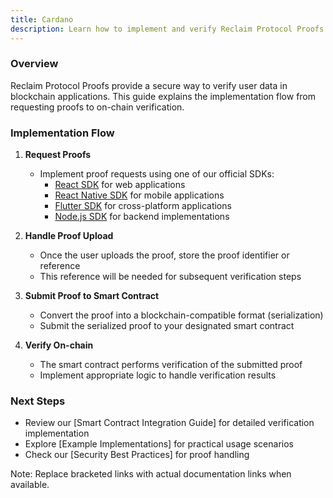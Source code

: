 ```yaml
---
title: Cardano
description: Learn how to implement and verify Reclaim Protocol Proofs in your blockchain applications.
---
```


### Overview
Reclaim Protocol Proofs provide a secure way to verify user data in blockchain applications. This guide explains the implementation flow from requesting proofs to on-chain verification.

### Implementation Flow

1. **Request Proofs**
   - Implement proof requests using one of our official SDKs:
     - [React SDK](/web/frontend) for web applications
     - [React Native SDK](/react-native/installation) for mobile applications
     - [Flutter SDK](/flutter/installation) for cross-platform applications
     - [Node.js SDK](/web/backend/installation) for backend implementations

2. **Handle Proof Upload**
   - Once the user uploads the proof, store the proof identifier or reference
   - This reference will be needed for subsequent verification steps

3. **Submit Proof to Smart Contract**
   - Convert the proof into a blockchain-compatible format (serialization)
   - Submit the serialized proof to your designated smart contract

4. **Verify On-chain**
   - The smart contract performs verification of the submitted proof
   - Implement appropriate logic to handle verification results

### Next Steps
- Review our [Smart Contract Integration Guide] for detailed verification implementation
- Explore [Example Implementations] for practical usage scenarios
- Check our [Security Best Practices] for proof handling

Note: Replace bracketed links with actual documentation links when available.